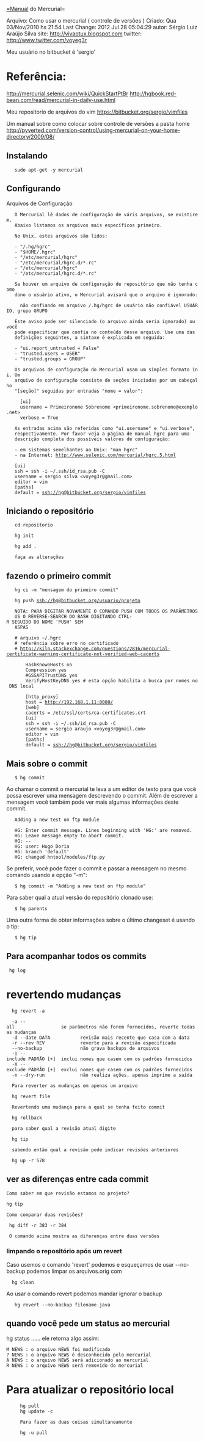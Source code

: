 [[=Manual]] do Mercurial=

Arquivo: Como usar o mercurial ( controle de versões )
Criado: Qua 03/Nov/2010 hs 21:54
Last Change: 2012 Jul 28 05:04:29
autor: Sérgio Luiz Araújo Silva
site: http://vivaotux.blogspot.com
twitter: http://www.twitter.com/voyeg3r

Meu usuário no bitbucket é 'sergio'

= Referência: =
http://mercurial.selenic.com/wiki/QuickStartPtBr
http://hgbook.red-bean.com/read/mercurial-in-daily-use.html

Meu repositorio de arquivos do vim
https://bitbucket.org/sergio/vimfiles

Um manual sobre como colocar sobre controle de versões a pasta home
http://pyverted.com/version-control/using-mercurial-on-your-home-directory/2009/08/

==Instalando==

    sudo apt-get -y mercurial

==Configurando==

Arquivos de Configuração

    O Mercurial lê dados de configuração de váris arquivos, se existirem.
    Abaixo listamos os arquivos mais específicos primeiro.

    No Unix, estes arquivos são lidos:

    - "<repo>/.hg/hgrc"
    - "$HOME/.hgrc"
    - "/etc/mercurial/hgrc"
    - "/etc/mercurial/hgrc.d/*.rc"
    - "<install-root>/etc/mercurial/hgrc"
    - "<install-root>/etc/mercurial/hgrc.d/*.rc"

    Se houver um arquivo de configuração de repositório que não tenha como
    dono o usuário ativo, o Mercurial avisará que o arquivo é ignorado:

      não confiando em arquivo <repo>/.hg/hgrc de usuário não confiável USUÁRIO, grupo GRUPO

    Este aviso pode ser silenciado (o arquivo ainda seria ignorado) ou você
    pode especificar que confia no conteúdo desse arquivo. Use uma das
    definições seguintes, a sintaxe é explicada em seguida:

    - "ui.report_untrusted = False"
    - "trusted.users = USER"
    - "trusted.groups = GROUP"

    Os arquivos de configuração do Mercurial usam um simples formato ini. Um
    arquivo de configuração consiste de seções iniciadas por um cabeçalho
    "[seção]" seguidas por entradas "nome = valor":

      [ui]
      username = Primeironome Sobrenome <primeironome.sobrenome@exemplo.net>
      verbose = True

    As entradas acima são referidas como "ui.username" e "ui.verbose",
    respectivamente. Por favor veja a página de manual hgrc para uma
    descrição completa dos possíveis valores de configuração:

    - em sistemas semelhantes ao Unix: "man hgrc"
    - na Internet: http://www.selenic.com/mercurial/hgrc.5.html

    [ui]
    ssh = ssh -i ~/.ssh/id_rsa.pub -C
    username = sergio silva <voyeg3r@gmail.com>
    editor = vim
    [paths]
    default = ssh://hg@bitbucket.org/sergio/vimfiles

==Iniciando o repositório==

    cd repositorio

    hg init

    hg add .

    faça as alterações

==fazendo o primeiro commit==

    hg ci -m "mensagem do primeiro commit"

    hg push ssh://hg@bitbucket.org/usuario/projeto

    NOTA: PARA DIGITAR NOVAMENTE O COMANDO PUSH COM TODOS OS PARÂMETROS
    US O REVERSE-SEARCH DO BASH DIGITANDO CTRL-R SEGUIDO DO NOME 'PUSH' SEM
    ASPAS

    # arquivo ~/.hgrc
    # referência sobre erro no certificado
    # http://kiln.stackexchange.com/questions/2816/mercurial-certificate-warning-certificate-not-verified-web-cacerts

        HashKnownHosts no
        Compression yes
        #GSSAPITrustDNS yes
        VerifyHostKeyDNS yes # esta opção habilita a busca por nomes no DNS local


		[http_proxy]
		host = http://192.168.1.11:8080/
		[web]
		cacerts = /etc/ssl/certs/ca-certificates.crt
		[ui]
		ssh = ssh -i ~/.ssh/id_rsa.pub -C
		username = sergio araujo <voyeg3r@gmail.com>
		editor = vim
		[paths]
		default = ssh://hg@bitbucket.org/sergio/vimfiles




==Mais sobre o commit==

    $ hg commit

Ao chamar o commit o mercurial te leva a um editor de texto para que você possa
escrever uma mensagem descrevendo o commit. Além de escrever a mensagem você
também pode ver mais algumas informações deste commit.

    Adding a new test on ftp module

    HG: Enter commit message. Lines beginning with 'HG:' are removed.
    HG: Leave message empty to abort commit.
    HG: --
    HG: user: Hugo Doria
    HG: branch 'default'
    HG: changed hntool/modules/ftp.py

Se preferir, você pode fazer o commit e passar a mensagem no mesmo comando usando a opção "-m":

    $ hg commit -m "Adding a new test on ftp module"


Para saber qual a atual versão do repositório clonado use:

    $ hg parents


Uma outra forma de obter informações sobre o último
changeset é usando o tip:

    $ hg tip

==Para acompanhar todos os commits==

  hg log

=revertendo mudanças=

   hg revert -a

   -a --all                 se parâmetros não forem fornecidos, reverte todas as mudanças
   -d --date DATA           revisão mais recente que casa com a data
   -r --rev REV             reverte para a revisão especificada
   --no-backup              não grava backups de arquivos
   -I --include PADRÃO [+]  inclui nomes que casem com os padrões fornecidos
   -X --exclude PADRÃO [+]  exclui nomes que casem com os padrões fornecidos
   -n --dry-run             não realiza ações, apenas imprime a saída

   Para reverter as mudanças em apenas um arquivo

   hg revert file

   Revertendo uma mudança para a qual se tenha feito commit

   hg rollback


   para saber qual a revisão atual digite

   hg tip

   sabendo então qual a revisão pode indicar revisões anteriores

   hg up -r 578


==ver as diferenças entre cada commit==

 Como saber em que revisão estamos no projeto?

 hg tip

 Como comparar duas revisões?

  hg diff -r 383 -r 384

  O comando acima mostra as diferenças entre duas versões

===limpando o repositório após um revert===

Caso usemos o comando 'revert' podemos e esqueçamos de usar
--no-backup podemos limpar os arquivos.orig com

   hg clean

Ao usar o comando revert podemos mandar ignorar o backup

    hg revert --no-backup filename.java

==quando você pede um status ao mercurial==

hg status  ...... ele retorna algo assim:

 M NEWS : o arquivo NEWS foi modificado
 ? NEWS : o arquivo NEWS é desconhecido pelo mercurial
 A NEWS : o arquivo NEWS será adicionado ao mercurial
 R NEWS : o arquivo NEWS será removido do mercurial


= Para atualizar o repositório local =

      hg pull
      hg update -c

      Para fazer as duas coisas simultaneamente

      hg -u pull

